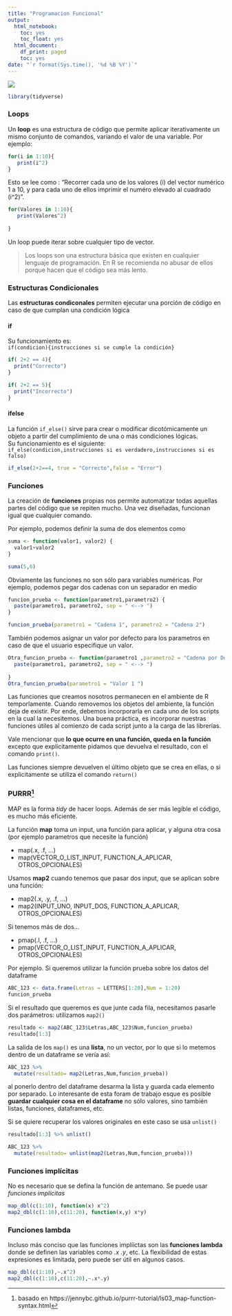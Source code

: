 ---
title: "Programacion Funcional"
output:
  html_notebook:
    toc: yes
    toc_float: yes
  html_document:
    df_print: paged
    toc: yes
date: "`r format(Sys.time(), '%d %B %Y')`"
---

![](logo.png)

```{r message=FALSE, warning=FALSE}
library(tidyverse)
```

### Loops

Un __loop__ es una estructura de código que permite aplicar iterativamente un mismo conjunto de comandos, variando el valor de una variable. Por ejemplo:

```{r,warning=FALSE}
for(i in 1:10){
   print(i^2)
}
```

Esto se lee como : "Recorrer cada uno de los valores (i) del vector numérico 1 a 10, y para cada uno de ellos imprimir el numéro elevado al cuadrado (i^2)".

```{r}
for(Valores in 1:10){
   print(Valores^2)
  
}
```

Un loop puede iterar sobre cualquier tipo de vector.

> Los loops son una estructura básica que existen en cualquier lenguaje de programación. En R se recomienda no abusar de ellos porque hacen que el código sea más lento.


### Estructuras Condicionales

Las __estructuras condiconales__ permiten ejecutar una porción de código en caso de que cumplan una condición lógica

#### if
Su funcionamiento es:     
```if(condicion){instrucciones si se cumple la condición}```


```{r,warning=FALSE}
if( 2+2 == 4){
  print("Correcto")
}

```

```{r,warning=FALSE}
if( 2+2 == 5){
  print("Incorrecto")
}

```


#### ifelse
La función ```if_else()``` sirve para crear o modificar dicotómicamente un objeto a partir del cumplimiento de una o más condiciones lógicas.  
Su funcionamiento es el siguiente:      
```if_else(condicion,instrucciones si es verdadero,instrucciones si es falso)```

```{r}
if_else(2+2==4, true = "Correcto",false = "Error")
```

### Funciones

La creación de __funciones__ propias nos permite automatizar todas aquellas partes del código que se repiten mucho. Una vez diseñadas, funcionan igual que cualquier comando. 

Por ejemplo, podemos definir la suma de dos elementos como


```{r}
suma <- function(valor1, valor2) {
  valor1+valor2
}

suma(5,6)
```


Obviamente las funciones no son sólo para variables numéricas. Por ejemplo, podemos pegar dos cadenas con un separador en  medio

```{r}
funcion_prueba <- function(parametro1,parametro2) {
  paste(parametro1, parametro2, sep = " <--> ")
}

funcion_prueba(parametro1 = "Cadena 1", parametro2 = "Cadena 2")

```

También podemos asignar un valor por defecto para los parametros en caso de que el usuario especifique un valor.

```{r}
Otra_funcion_prueba <- function(parametro1 ,parametro2 = "Cadena por Defecto") {
  paste(parametro1, parametro2, sep = " <--> ")
  
}
Otra_funcion_prueba(parametro1 = "Valor 1 ")

```

Las funciones que creamos nosotros permanecen en el ambiente de R temporlamente. Cuando removemos los objetos del ambiente, la función deja de existir. Por ende, debemos incorporarla en cada uno de los scripts en la cual la necesitemos. Una buena práctica, es incorporar nuestras funciones útiles al comienzo de cada script junto a la carga de las librerías.                         

Vale mencionar que __lo que ocurre en una función, queda en la función__ excepto que explícitamente pidamos que devuelva el resultado, con el comando `print()`. 

Las funciones siempre devuelven el último objeto que se crea en ellas, o si explicitamente se utiliza el comando `return()`


### PURRR^[basado en https://jennybc.github.io/purrr-tutorial/ls03_map-function-syntax.html]

MAP es la forma _tidy_ de hacer loops. Además de ser más legible el código, es mucho más eficiente.

La función __map__ toma un input, una función para aplicar, y alguna otra cosa (por ejemplo parametros que necesite la función)

- map(.x, .f, ...)
- map(VECTOR_O_LIST_INPUT, FUNCTION_A_APLICAR, OTROS_OPCIONALES)


Usamos __map2__ cuando tenemos que pasar dos input, que se aplican sobre una función:

- map2(.x, .y, .f, ...)
- map2(INPUT_UNO, INPUT_DOS, FUNCTION_A_APLICAR, OTROS_OPCIONALES)

Si tenemos más de dos...

- pmap(.l, .f, ...)
- pmap(VECTOR_O_LIST_INPUT, FUNCTION_A_APLICAR, OTROS_OPCIONALES)


Por ejemplo. Si queremos utilizar la función prueba sobre los datos del dataframe


```{r}
ABC_123 <- data.frame(Letras = LETTERS[1:20],Num = 1:20)
funcion_prueba
```

Si el resultado que queremos es que junte cada fila, necesitamos pasarle dos parámetros: utilizamos `map2()`


```{r}
resultado <- map2(ABC_123$Letras,ABC_123$Num,funcion_prueba)
resultado[1:3]

```

La salida de los `map()` es una __lista__, no un vector, por lo que si lo metemos dentro de un dataframe se vería así:

```{r}
ABC_123 %>% 
  mutate(resultado= map2(Letras,Num,funcion_prueba))
```

al ponerlo dentro del dataframe desarma la lista y guarda cada elemento por separado.
Lo interesante de esta foram de trabajo esque es posible __guardar cualquier cosa en el dataframe__ no sólo valores, sino también listas, funciones, dataframes, etc.

Si se quiere recuperar los valores originales en este caso se usa `unlist()`


```{r}

resultado[1:3] %>% unlist()

ABC_123 %>% 
  mutate(resultado= unlist(map2(Letras,Num,funcion_prueba)))

```


###  Funciones implícitas 

No es necesario que se defina la función de antemano. Se puede usar _funciones implícitas_

```{r}
map_dbl(c(1:10), function(x) x^2)
map2_dbl(c(1:10),c(11:20), function(x,y) x*y)

```

### Funciones lambda

Incluso más conciso que las funciones implíictas son las __funciones lambda__ donde se definen las variables como _.x_ _.y_, etc. La flexibilidad de estas expresiones es limitada, pero puede ser útil en algunos casos. 

```{r}

map_dbl(c(1:10),~.x^2)
map2_dbl(c(1:10),c(11:20),~.x*.y)

```